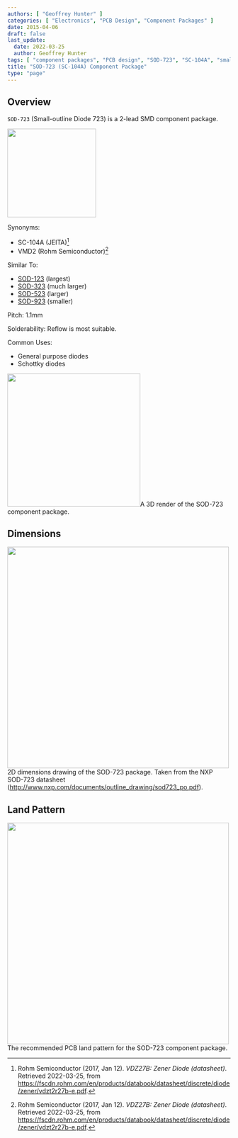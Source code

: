 ```yaml
---
authors: [ "Geoffrey Hunter" ]
categories: [ "Electronics", "PCB Design", "Component Packages" ]
date: 2015-04-06
draft: false
last_update:
  date: 2022-03-25
  author: Geoffrey Hunter
tags: [ "component packages", "PCB design", "SOD-723", "SC-104A", "small-outline", "diodes" ]
title: "SOD-723 (SC-104A) Component Package"
type: "page"
---
```



## Overview

`SOD-723` (Small-outline Diode 723) is a 2-lead SMD component package.


<Image src={sod_723_component_package_3d_render} width="200px"></Image>

Synonyms:

* SC-104A (JEITA)[^bib-rohm-vdz27b-ds]
* VMD2 (Rohm Semiconductor)[^bib-rohm-vdz27b-ds]

Similar To:

* [SOD-123](/pcb-design/component-packages/sod-123-component-package/) (largest)
* [SOD-323](/pcb-design/component-packages/sod-323-component-package/) (much larger)
* [SOD-523](/pcb-design/component-packages/sod-523-component-package/) (larger)
* [SOD-923](/pcb-design/component-packages/sod-923-component-package/) (smaller)

Pitch: 1.1mm

Solderability: Reflow is most suitable.

Common Uses:

* General purpose diodes
* Schottky diodes

<Image src={sod_723_component_package_3d_render} width="300px">A 3D render of the SOD-723 component package.</Image>

## Dimensions


<Image src={package_sod_723_2d_dimensions} width="500px">2D dimensions drawing of the SOD-723 package. Taken from the NXP SOD-723 datasheet (http://www.nxp.com/documents/outline_drawing/sod723_po.pdf).</Image>

## Land Pattern


<Image src={package_sod_723_recommended_land_pattern} width="500px">The recommended PCB land pattern for the SOD-723 component package.</Image>

[^bib-rohm-vdz27b-ds]:  Rohm Semiconductor (2017, Jan 12). _VDZ27B: Zener Diode (datasheet)_. Retrieved 2022-03-25, from https://fscdn.rohm.com/en/products/databook/datasheet/discrete/diode/zener/vdzt2r27b-e.pdf.